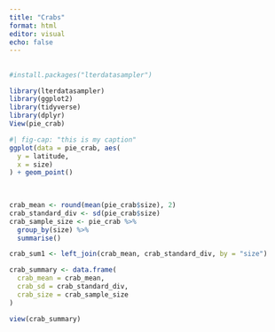 ```yaml
---
title: "Crabs"
format: html
editor: visual
echo: false
---
```


## 

```r
#install.packages("lterdatasampler")
```

```r

library(lterdatasampler)
library(ggplot2)
library(tidyverse)
library(dplyr)
View(pie_crab)
```

```r
#| fig-cap: "this is my caption"
ggplot(data = pie_crab, aes(
  y = latitude, 
  x = size)
) + geom_point()
  
    
```

```r
crab_mean <- round(mean(pie_crab$size), 2)
crab_standard_div <- sd(pie_crab$size)
crab_sample_size <- pie_crab %>%
  group_by(size) %>%
  summarise()

crab_sum1 <- left_join(crab_mean, crab_standard_div, by = "size")
```

```r
crab_summary <- data.frame(
  crab_mean = crab_mean,
  crab_sd = crab_standard_div,
  crab_size = crab_sample_size
)

view(crab_summary)
```
